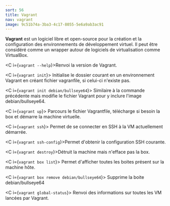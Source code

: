 ```yaml
---
sort: 56
title: Vagrant
nav: vagrant
image: 9c51b74a-3ba3-4c17-8055-5e6a9ab3ac91
---
```


**Vagrant** est un logiciel libre et open-source pour la création et la configuration des environnements de développement virtuel. Il peut être considéré comme un wrapper autour de logiciels de virtualisation comme VirtualBox.

<C i={`vagrant --help`}>Renvoi la version de Vagrant.</C>

<C i={`vagrant init`}>
  Initialise le dossier courant en un environnement Vagrant en créant fichier
  vagranfile, si celui-ci n'existe pas.
</C>

<C i={`vagrant init debian/bullseye64`}>
  Similaire à la commande précédente mais modifie le fichier Vagrant pour y
  inclure l'image debian/bullseye64.
</C>

<C i={`vagrant up`}>
  Parcours le fichier Vagrantfile, télécharge si besoin la box et démarre la
  machine virtuelle.
</C>

<C i={`vagrant ssh`}>
  Permet de se connecter en SSH à la VM actuellement démarrée.
</C>

<C i={`vagrant ssh-config`}>Permet d'obtenir la configuration SSH courante.</C>

<C i={`vagrant destroy`}>Détruit la machine mais n'efface pas la box.</C>

<C i={`vagrant box list`}>
  Permet d'afficher toutes les boites présent sur la machine hôte.
</C>

<C i={`vagrant box remove debian/bullseye64`}>
  Supprime la boite debian/bullseye64
</C>

<C i={`vagrant global-status`}>
  Renvoi des informations sur toutes les VM lancées par Vagrant.
</C>
